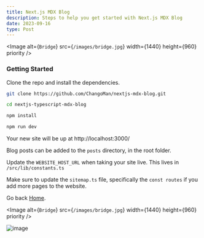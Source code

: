 ```yaml
---
title: Next.js MDX Blog
description: Steps to help you get started with Next.js MDX Blog
date: 2023-09-16
type: Post
---
```


<Image
  alt={`Bridge`}
  src={`/images/bridge.jpg`}
  width={1440}
  height={960}
  priority
/>

### Getting Started

Clone the repo and install the dependencies.

```bash
git clone https://github.com/ChangoMan/nextjs-mdx-blog.git

cd nextjs-typescript-mdx-blog

npm install

npm run dev
```

Your new site will be up at http://localhost:3000/

Blog posts can be added to the `posts` directory, in the root folder.

Update the `WEBSITE_HOST_URL` when taking your site live. This lives in `/src/lib/constants.ts`

Make sure to update the `sitemap.ts` file, specifically the `const routes` if you add more pages to the website.

Go back [Home](../notes).

<Image
  alt={`Bridge`}
  src={`/images/bridge.jpg`}
  width={1440}
  height={960}
  priority
/>

![image](/images/bridge.jpg)